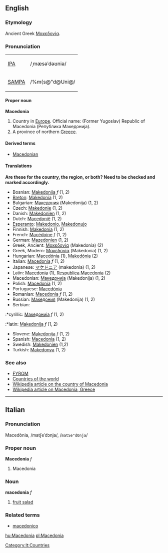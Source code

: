 ==English==
===Etymology===
Ancient Greek [[Μακεδονία]].

===Pronunciation===
{| border=1 cellpadding=5
| [[w:IPA|IPA]] || /ˌmæsəˈdəʊniə/
|-
| [[w:SAMPA|SAMPA]] || /%m{s@"d@Uni@/
|}

====Proper noun====
'''Macedonia'''

# Country in [[Europe]]. Official name: (Former Yugoslav) Republic of Macedonia (Република Македонија).
# A province of northern [[Greece]].

====Derived terms====
*[[Macedonian]]

====Translations====

'''Are these for the country, the region, or both?  Need to be checked and marked accordingly.'''

*Bosnian: [[Makedonija]] ''f'' (1, 2)
*[[Breton]]: [[Makedonia]] (1, 2)
*Bulgarian: [[Македония]] (Makedonija) (1, 2)
*Czech: [[Makedonie]] (1, 2)
*Danish: [[Makedonien]] (1, 2)
*Dutch: [[Macedonië]] (1, 2)
*[[Esperanto]]: [[Makedonio]], [[Makedonujo]]
*Finnish: [[Makedonia]] (1, 2)
*French: [[Macédoine]] ''f'' (1, 2)
*German: [[Mazedonien]] (1, 2)
*Greek, Ancient: [[Μακεδονία]] (Makedonia) (2)
*Greek, Modern: [[Μακεδονία]] (Makedonia) (1, 2)
*Hungarian: [[Macedónia]] (1), [[Makedónia]] (2)
*Italian: [[Macedonia]] ''f'' (1, 2)
*Japanese: [[マケドニア]] (makedonia) (1, 2)
*Latin: [[Macedonia]] (1), [[Respublica Macedonia]] (2)
*Macedonian: [[Македонија]] (Makedonija) (1, 2)
*Polish: [[Macedonia]] (1, 2)
*Portuguese: [[Macedónia]]
*Romanian: [[Macedonia]] ''f'' (1, 2)
*Russian: [[Македония]] (Makedonija) (1, 2)
*Serbian:
:*cyrillic: [[Македонија]] ''f'' (1, 2)
:*latin: [[Makedonija]] ''f'' (1, 2)
*Slovene: [[Makedonija]] ''f'' (1, 2)
*Spanish: [[Macedonia]] (1, 2)
*Swedish: [[Makedonien]] (1,2)
*Turkish: [[Makedonya]] (1, 2)

===See also===
*[[FYROM]]
*[[Countries of the world]]
*[[w:Republic of Macedonia|Wikipedia article on the country of Macedonia]]
*[[w:Macedonia|Wikipedia article on Macedonia, Greece]]
----

==Italian==
===Pronunciation===
Macedònia, /matʃeˈdɔnja/, /<tt>matSe"dOnja</tt>/
===Proper noun===
'''Macedonia''' ''f''
# Macedonia
===Noun===
'''macedonia'''  ''f''
# [[fruit salad]]
===Related terms===
*[[macedonico]]
[[Category:It:Countries]]
[[hu:Macedonia]]
[[pl:Macedonia]]
